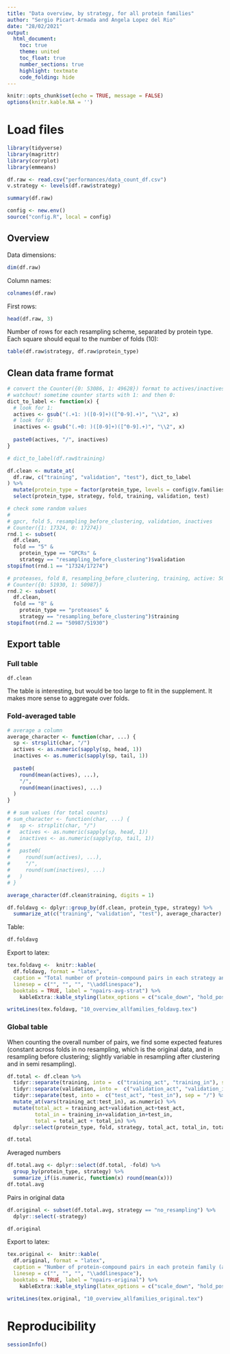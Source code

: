 ```yaml
---
title: "Data overview, by strategy, for all protein families"
author: "Sergio Picart-Armada and Angela Lopez del Rio"
date: "28/02/2021"
output:
  html_document:
    toc: true
    theme: united
    toc_float: true
    number_sections: true
    highlight: textmate
    code_folding: hide
---
```


```r
knitr::opts_chunk$set(echo = TRUE, message = FALSE)
options(knitr.kable.NA = '')
```

# Load files

```r
library(tidyverse)
library(magrittr)
library(corrplot)
library(emmeans)

df.raw <- read.csv("performances/data_count_df.csv")
v.strategy <- levels(df.raw$strategy)

summary(df.raw)

config <- new.env()
source("config.R", local = config)
```

## Overview

Data dimensions:

```r
dim(df.raw)
```

Column names:

```r
colnames(df.raw)
```


First rows:

```r
head(df.raw, 3)
```

Number of rows for each resampling scheme, separated by protein type.
Each square should equal to the number of folds (10):

```r
table(df.raw$strategy, df.raw$protein_type)
```

## Clean data frame format

```r
# convert the Counter({0: 53086, 1: 49628}) format to actives/inactives
# watchout! sometime counter starts with 1: and then 0:
dict_to_label <- function(x) {
  # look for 1:
  actives <- gsub("(.+1: )([0-9]+)([^0-9].+)", "\\2", x)
  # look for 0:
  inactives <- gsub("(.+0: )([0-9]+)([^0-9].+)", "\\2", x)
  
  paste0(actives, "/", inactives)
}

# dict_to_label(df.raw$training) 

df.clean <- mutate_at(
  df.raw, c("training", "validation", "test"), dict_to_label
) %>%
  mutate(protein_type = factor(protein_type, levels = config$v.families)) %>%
  select(protein_type, strategy, fold, training, validation, test)
```


```r
# check some random values
# 
# gpcr, fold 5, resampling_before_clustering, validation, inactives
# Counter({1: 17324, 0: 17274})
rnd.1 <- subset(
  df.clean, 
  fold == "5" & 
    protein_type == "GPCRs" & 
    strategy == "resampling_before_clustering")$validation
stopifnot(rnd.1 == "17324/17274")

# proteases, fold 8, resampling_before_clustering, training, active: 50987
# Counter({0: 51930, 1: 50987})
rnd.2 <- subset(
  df.clean, 
  fold == "8" & 
    protein_type == "proteases" & 
    strategy == "resampling_before_clustering")$training
stopifnot(rnd.2 == "50987/51930")
```

## Export table

### Full table

```r
df.clean
```

The table is interesting, but would be too large to fit in the supplement.
It makes more sense to aggregate over folds.

### Fold-averaged table

```r
# average a column
average_character <- function(char, ...) {
  sp <- strsplit(char, "/") 
  actives <- as.numeric(sapply(sp, head, 1))
  inactives <- as.numeric(sapply(sp, tail, 1))
  
  paste0(
    round(mean(actives), ...), 
    "/", 
    round(mean(inactives), ...)
  )
}

# # sum values (for total counts)
# sum_character <- function(char, ...) {
#   sp <- strsplit(char, "/") 
#   actives <- as.numeric(sapply(sp, head, 1))
#   inactives <- as.numeric(sapply(sp, tail, 1))
#   
#   paste0(
#     round(sum(actives), ...), 
#     "/", 
#     round(sum(inactives), ...)
#   )
# }

average_character(df.clean$training, digits = 1)

df.foldavg <- dplyr::group_by(df.clean, protein_type, strategy) %>%
  summarize_at(c("training", "validation", "test"), average_character)
```

Table:

```r
df.foldavg
```

Export to latex:


```r
tex.foldavg <-  knitr::kable(
  df.foldavg, format = "latex", 
  caption = "Total number of protein-compound pairs in each strategy and protein family, displayed in the actives/inactives format. Number of actives and inactives were averaged over the 10 folds.", 
  linesep = c("", "", "", "\\addlinespace"), 
  booktabs = TRUE, label = "npairs-avg-strat") %>%
    kableExtra::kable_styling(latex_options = c("scale_down", "hold_position"))

writeLines(tex.foldavg, "10_overview_allfamilies_foldavg.tex")
```


### Global table

When counting the overall number of pairs, we find some expected features (constant across folds in no resampling, which is the original data, and in resampling before clustering; slightly variable in resampling after clustering and in semi resampling).

```r
df.total <- df.clean %>%
  tidyr::separate(training, into =  c("training_act", "training_in"), sep = "/") %>%
  tidyr::separate(validation, into =  c("validation_act", "validation_in"), sep = "/") %>%
  tidyr::separate(test, into =  c("test_act", "test_in"), sep = "/") %>%
  mutate_at(vars(training_act:test_in), as.numeric) %>%
  mutate(total_act = training_act+validation_act+test_act, 
         total_in = training_in+validation_in+test_in, 
         total = total_act + total_in) %>%
  dplyr::select(protein_type, fold, strategy, total_act, total_in, total)

df.total
```

Averaged numbers

```r
df.total.avg <- dplyr::select(df.total, -fold) %>%
  group_by(protein_type, strategy) %>%
  summarize_if(is.numeric, function(x) round(mean(x)))
df.total.avg
```

Pairs in original data

```r
df.original <- subset(df.total.avg, strategy == "no_resampling") %>%
  dplyr::select(-strategy)

df.original
```

Export to latex:

```r
tex.original <-  knitr::kable(
  df.original, format = "latex", 
  caption = "Number of protein-compound pairs in each protein family (actives, inactives, total).", 
  linesep = c("", "", "", "\\addlinespace"), 
  booktabs = TRUE, label = "npairs-original") %>%
    kableExtra::kable_styling(latex_options = c("scale_down", "hold_position"))

writeLines(tex.original, "10_overview_allfamilies_original.tex")
```

# Reproducibility

```r
sessionInfo()
```

